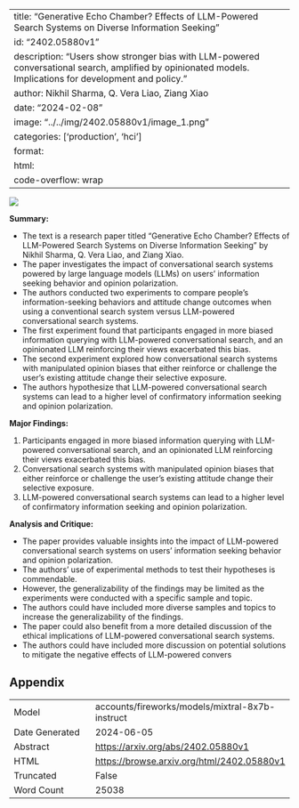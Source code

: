 
---
title: "Generative Echo Chamber? Effects of LLM-Powered Search Systems on Diverse Information Seeking"
id: "2402.05880v1"
description: "Users show stronger bias with LLM-powered conversational search, amplified by opinionated models. Implications for development and policy."
author: Nikhil Sharma, Q. Vera Liao, Ziang Xiao
date: "2024-02-08"
image: "../../img/2402.05880v1/image_1.png"
categories: ['production', 'hci']
format:
  html:
    code-overflow: wrap
---

![](../../img/2402.05880v1/image_1.png)

**Summary:**

* The text is a research paper titled "Generative Echo Chamber? Effects of LLM-Powered Search Systems on Diverse Information Seeking" by Nikhil Sharma, Q. Vera Liao, and Ziang Xiao.
* The paper investigates the impact of conversational search systems powered by large language models (LLMs) on users' information seeking behavior and opinion polarization.
* The authors conducted two experiments to compare people's information-seeking behaviors and attitude change outcomes when using a conventional search system versus LLM-powered conversational search systems.
* The first experiment found that participants engaged in more biased information querying with LLM-powered conversational search, and an opinionated LLM reinforcing their views exacerbated this bias.
* The second experiment explored how conversational search systems with manipulated opinion biases that either reinforce or challenge the user's existing attitude change their selective exposure.
* The authors hypothesize that LLM-powered conversational search systems can lead to a higher level of confirmatory information seeking and opinion polarization.

**Major Findings:**

1. Participants engaged in more biased information querying with LLM-powered conversational search, and an opinionated LLM reinforcing their views exacerbated this bias.
2. Conversational search systems with manipulated opinion biases that either reinforce or challenge the user's existing attitude change their selective exposure.
3. LLM-powered conversational search systems can lead to a higher level of confirmatory information seeking and opinion polarization.

**Analysis and Critique:**

* The paper provides valuable insights into the impact of LLM-powered conversational search systems on users' information seeking behavior and opinion polarization.
* The authors' use of experimental methods to test their hypotheses is commendable.
* However, the generalizability of the findings may be limited as the experiments were conducted with a specific sample and topic.
* The authors could have included more diverse samples and topics to increase the generalizability of the findings.
* The paper could also benefit from a more detailed discussion of the ethical implications of LLM-powered conversational search systems.
* The authors could have included more discussion on potential solutions to mitigate the negative effects of LLM-powered convers

## Appendix

|          |          |
|----------|----------|
| Model     | accounts/fireworks/models/mixtral-8x7b-instruct       |
| Date Generated     | 2024-06-05       |
| Abstract | [https://arxiv.org/abs/2402.05880v1](https://arxiv.org/abs/2402.05880v1)        |
| HTML     | [https://browse.arxiv.org/html/2402.05880v1](https://browse.arxiv.org/html/2402.05880v1)       |
| Truncated       | False       |
| Word Count       | 25038       |
